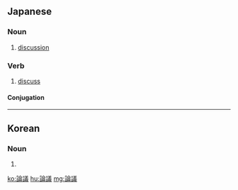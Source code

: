 ==Japanese==
{{ja-kanjitab|ろん|ぎ|yomi=on}}

===Noun===
{{ja-noun|ろんぎ}}

# [[discussion]]

===Verb===
{{ja-verb-suru|tr=trans|ろんぎ}}

# [[discuss]]

====Conjugation====
{{ja-suru|ろんぎ}}
----
==Korean==
{{ko-hanjatab}}

===Noun===
{{ko-noun|hj|hangeul=논의}}

# {{hanja form of|논의|discussion}}

[[ko:論議]]
[[hu:論議]]
[[mg:論議]]